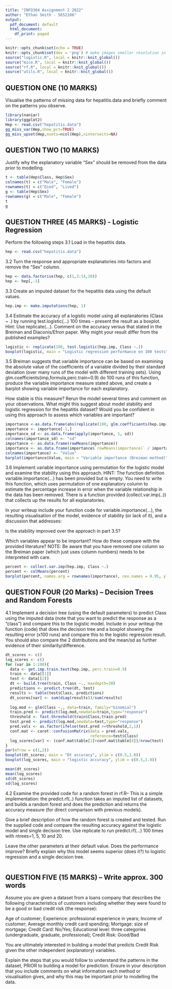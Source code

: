 ```yaml
---
title: "INFO304 Assignment 2 2022"
author: "Ethan Smith - 5652106"
output:
  pdf_document: default
  html_document:
    df_print: paged
---
```


```r
knitr::opts_chunk$set(echo = TRUE)
knitr::opts_chunk$set(dev = 'png') # make images smaller resolution in pdf
source("logistic.R", local = knitr::knit_global())
source("mice.R", local = knitr::knit_global())
source("rf.R", local = knitr::knit_global())
source("utils.R", local = knitr::knit_global())
```

## QUESTION ONE (10 MARKS)

Visualise the patterns of missing data for hepatitis.data and briefly comment on the patterns
you observe. 

```r
library(naniar)
library(ggplot2)
Hep <- read.csv("hepatitis.data")
gg_miss_var(Hep,show_pct=TRUE)  
gg_miss_upset(Hep,nsets=ncol(Hep),nintersects=NA)
```

## QUESTION TWO (10 MARKS)

Justify why the explanatory variable “Sex” should be removed from the data prior to
modelling. 


```r
t <- table(Hep$Class, Hep$Sex)
colnames(t) = c("Male", "Female")
rownames(t) = c("Died", "Lived")
g <- table(Hep$Sex)
rownames(g) = c("Male", "Female")
t
g
```

## QUESTION THREE (45 MARKS) - Logistic Regression 

Perform the following steps
3.1 Load in the hepatitis data.


```r
hep <- read.csv("hepatitis.data")
```

3.2 Turn the response and appropriate explanatories into factors and remove the “Sex”
column. 

```r
hep <- data.factorise(hep, c(1,3:14,20))
hep <- hep[,-3]
```

3.3 Create an imputed dataset for the hepatitis data using the default values. 

```r
hep.imp <- make.imputations(hep, 1)
```


3.4 Estimate the accuracy of a logistic model using all explanatories (Class ~ .) by running
test.logistic(…) 100 times – present the result as a boxplot. Hint: Use replicate(…).
Comment on the accuracy versus that stated in the Breiman and Diaconis/Efron paper.
Why might your result differ from the published examples? 


```r
logistic <- replicate(100, test.logistic(hep.imp, Class ~.))
boxplot(logistic, main = "Logistic regression performance on 100 tests", ylab = "Accuracy")
```


3.5 Breiman suggests that variable importance can be based on examining the absolute value
of the coefficients of a variable divided by their standard deviation (over many runs of
the model with different training sets). Using glm.coefficients(imp,formula,perc.train=0.9)
do 100 runs of this function, produce the variable importance measure stated above, and
create a barplot showing variable importance for each explanatory.


How stable is this measure? Rerun the model several times and comment on your
observations. What might this suggest about model stability and logistic regression for the
hepatitis dataset? Would you be confident in using this approach to assess which variables
are important?



```r
importance <-as.data.frame(abs(replicate(100, glm.coefficients(hep.imp, Class ~.)))) 
importance <- importance[-1,]
importance_sd <- as.data.frame(apply(importance, 1, sd))
colnames(importance_sd) <- "sd"
importance <- as.data.frame(rowMeans(importance))
importance <- as.data.frame(importance$`rowMeans(importance)` / importance_sd$sd)
colnames(importance) <- "Value"
barplot(importance$Value, main = "Variable importance (Breiman method)", xlab = "variables", ylab = "Importance", names.arg = rownames(importance), cex.names = 0.95)
```


3.6 Implement variable importance using permutation for the logistic model and examine
the stability using this approach. HINT: The function definition variable.importance(…)
has been provided but is empty. You need to write this function, which uses
permutation of one explanatory column to estimate the percentage increase in error
when the variable relationship in the data has been removed. There is a function
provided (collect.var.imp(..)) that collects up the results for all explanatories.


In your writeup include your function code for variable.importance(…), the resulting
visualisation of the model, evidence of stability (or lack of it), and a discussion that
addresses:

  Is the stability improved over the approach in part 3.5?
  
  Which variables appear to be important? How do these compare with
  the provided literature? NOTE: Be aware that you have removed one
  column so the Breiman paper (which just uses column numbers)
  needs to be interpreted with care. 



```r
percent <- collect.var.imp(hep.imp, Class ~.)
percent <- colMeans(percent)
barplot(percent, names.arg = rownames(importance), cex.names = 0.95, ylim = c(min(percent) - 2, max(percent) + 2), xlab = "variable", ylab = "Percentage change in error", main = "Variable importance by permutation")
```


## QUESTION FOUR (20 Marks) – Decision Trees and Random Forests


4.1 Implement a decision tree (using the default parameters) to predict Class using the
imputed data (note that you want to predict the response as a “class”) and compare this to
the logistic model. Include in your writeup the function (code) that does the decision tree
and a boxplot showing the resulting error (x100 runs) and compare this to the logistic
regression result. You should also compare the 2 distributions and the mean/sd as further
evidence of their similarity/difference. 


```r
dt_scores <- c()
log_scores <- c()
for (var in 1:100){
  data <- get.imp.train.test(hep.imp, perc.train=0.9)
  train <- data[[1]]
  test <- data[[2]]
  dt <- build.tree(train, Class ~., maxdepth=30)
  predictions <- predict.tree(dt, test)
  results <- table(test$Class, predictions)
  dt_scores[var] <- sum(diag(results))/sum(results)
  
  log.mod <- glm(Class ~., data=train, family="binomial")
  train.pred <- predict(log.mod,newdata=train,type="response")
  threshold <- fast.threshold(train$Class,train.pred)
  test.pred <- predict(log.mod,newdata=test,type="response")
  pred.vals <- as.factor(ifelse(test.pred >=threshold,2,1))
  conf.mat <- caret::confusionMatrix(data = pred.vals, 
                                     reference=test$Class)
  log_scores[var] <- (conf.mat$table[1]+conf.mat$table[4])/nrow(test)
}
par(mfrow = c(1,2))
boxplot(dt_scores, main = "Dt accuracy", ylim = c(0.5,1.0))
boxplot(log_scores, main = "logistic accuracy", ylim = c(0.5,1.0))

mean(dt_scores)
mean(log_scores)
sd(dt_scores)
sd(log_scores)
```


4.2 Examine the provided code for a random forest in rf.R– This is a simple implementation:
the predict.rf(..) function takes an imputed list of datasets, and builds a random forest and does the prediction and returns the accuracy measure (for direct comparison with previous models).

Give a brief description of how the random forest is created and tested.
Run the supplied code and compare the resulting accuracy against the logistic model and
single decision tree. Use replicate to run predict.rf(…) 100 times with ntrees=1, 5, 10 and 20.

Leave the other parameters at their default value. Does the performance improve? Briefly
explain why this model seems superior (does it?) to logistic regression and a single decision tree. 



```r

```




## QUESTION FIVE (15 MARKS) – Write approx. 300 words 


Assume you are given a dataset from a loans company that describes the following
characteristics of customers including whether they were found to be a good or bad credit
risk (the response): 


Age of customer;
Experience: professional experience in years;
Income of customer;
Average monthly credit card spending;
Mortgage: size of mortgage;
Credit Card: No/Yes;
Educational level: three categories (undergraduate, graduate, professional);
Credit Risk: Good/Bad 


You are ultimately interested in building a model that predicts Credit Risk given the other
independent (explanatory) variables.


Explain the steps that you would follow to understand the patterns in the dataset, PRIOR to
building a model for prediction. Ensure in your description that you include comments on
what information each method or visualisation gives, and why this may be important prior
to modelling the data. 
